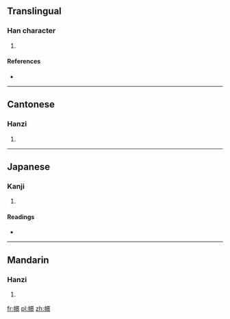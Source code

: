 ==Translingual==

===Han character===
{{Han char|rn=50|rad=巾|as=12|sn=15|four=4629<sub>6</sub>|canj=中月日卜火 (LBAYF)|ids=⿰[[巾]][[景]]}}

# {{defn|Han|sort=巾12}}

====References====
* {{Han ref|kx=0336.090|dkj=09068|dj=0643.100|hdz=10754.040|uh=5E5C|ud=24156|bh=E571|bd=58737}}

----

==Cantonese==

===Hanzi===
{{yue-hanzi|jyut=[[ging2]]|y=ging2}}

# {{defn|lang=yue|sort=巾12}}

----

==Japanese==

===Kanji===
{{ja-kanji|grade=|rs=巾12}}

# {{defn|lang=ja|sort=巾12}}

====Readings====
* {{ja-readings|on=[[けい]] (kei), [[きょう]] (kyō)|kun=[[きぬ]] (kinu), [[かずき]] (kazuki)}}

----

==Mandarin==

===Hanzi===
{{cmn-hanzi|pin=[[jǐng]] ([[jing3]])|wg=ching<sup>3</sup>}}

# {{defn|lang=cmn|sort=巾12}}

[[fr:幜]]
[[pl:幜]]
[[zh:幜]]